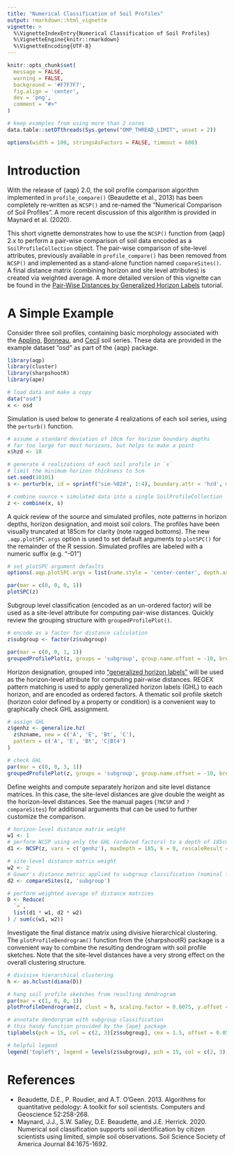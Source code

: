 ---
title: "Numerical Classification of Soil Profiles"
output: rmarkdown::html_vignette
vignette: >
  %\VignetteIndexEntry{Numerical Classification of Soil Profiles}
  %\VignetteEngine{knitr::rmarkdown}
  %\VignetteEncoding{UTF-8}
---

```{r setup, echo=FALSE, results='hide', warning=FALSE}
knitr::opts_chunk$set(
  message = FALSE,
  warning = FALSE,
  background = '#F7F7F7',
  fig.align = 'center',
  dev = 'png',
  comment = "#>"
)

# keep examples from using more than 2 cores
data.table::setDTthreads(Sys.getenv("OMP_THREAD_LIMIT", unset = 2))

options(width = 100, stringsAsFactors = FALSE, timeout = 600)
```

# Introduction

With the release of {aqp} 2.0, the soil profile comparison algorithm implemented in `profile_compare()` (Beaudette et al., 2013) has been completely re-written as `NCSP()` and re-named the "Numerical Comparison of Soil Profiles". A more recent discussion of this algorithm is provided in Maynard et al. (2020).

This short vignette demonstrates how to use the `NCSP()` function from {aqp} 2.x to perform a pair-wise comparison of soil data encoded as a `SoilProfileCollection` object. The pair-wise comparison of site-level attributes, previously available in `profile_compare()` has been removed from `NCSP()` and implemented as a stand-alone function named `compareSites()`. A final distance matrix (combining horizon and site level attributes) is created via weighted average. 
A more detailed version of this vignette can be found in the [Pair-Wise Distances by Generalized Horizon Labels](https://ncss-tech.github.io/AQP/aqp/genhz-distance-eval.html) tutorial.


# A Simple Example

Consider three soil profiles, containing basic morphology associated with the [Appling](https://casoilresource.lawr.ucdavis.edu/sde/?series=appling), [Bonneau](https://casoilresource.lawr.ucdavis.edu/sde/?series=Bonneau), and [Cecil](https://casoilresource.lawr.ucdavis.edu/sde/?series=cecil) soil series. These data are provided in the example dataset "osd" as part of the {aqp} package.

```{r}
library(aqp)
library(cluster)
library(sharpshootR)
library(ape)

# load data and make a copy
data("osd")
x <- osd
```

Simulation is used below to generate 4 realizations of each soil series, using the `perturb()` function.
```{r}
# assume a standard deviation of 10cm for horizon boundary depths
# far too large for most horizons, but helps to make a point
x$hzd <- 10

# generate 4 realizations of each soil profile in `x`
# limit the minimum horizon thickness to 5cm
set.seed(10101)
s <- perturb(x, id = sprintf("sim-%02d", 1:4), boundary.attr = 'hzd', min.thickness = 5)

# combine source + simulated data into a single SoilProfileCollection
z <- combine(x, s)
```

A quick review of the source and simulated profiles, note patterns in horizon depths, horizon designation, and moist soil colors. The profiles have been visually truncated at 185cm for clarity (note ragged bottoms). The new `.aqp.plotSPC.args` option is used to set default arguments to `plotSPC()` for the remainder of the R session. Simulated profiles are labeled with a numeric suffix (e.g. "-01")
```{r fig.width=8.5, fig.height=5}
# set plotSPC argument defaults
options(.aqp.plotSPC.args = list(name.style = 'center-center', depth.axis = list(style = 'compact', line = -2.5), width = 0.33, cex.names = 0.75, cex.id = 0.66, max.depth = 185))

par(mar = c(0, 0, 0, 1))
plotSPC(z)
```

Subgroup level classification (encoded as an un-ordered factor) will be used as a site-level attribute for computing pair-wise distances. Quickly review the grouping structure with `groupedProfilePlot()`.
```{r fig.width=8.5, fig.height=5.25}
# encode as a factor for distance calculation
z$subgroup <- factor(z$subgroup)

par(mar = c(0, 0, 1, 1))
groupedProfilePlot(z, groups = 'subgroup', group.name.offset = -10, break.style = 'arrow', group.line.lty = 1, group.line.lwd = 1)
```

Horizon designation, grouped into ["generalized horizon labels"](https://ncss-tech.github.io/AQP/aqp/gen-hz-assignment.html) will be used as the horizon-level attribute for computing pair-wise distances. REGEX pattern matching is used to apply generalized horizon labels (GHL) to each horizon, and are encoded as ordered factors. A thematic soil profile sketch (horizon color defined by a property or condition) is a convenient way to graphically check GHL assignment.
```{r fig.width=8.5, fig.height=5.25}
# assign GHL
z$genhz <- generalize.hz(
  z$hzname, new = c('A', 'E', 'Bt', 'C'), 
  pattern = c('A', 'E', 'Bt', 'C|Bt4')
)

# check GHL
par(mar = c(0, 0, 3, 1))
groupedProfilePlot(z, groups = 'subgroup', group.name.offset = -10, break.style = 'arrow', group.line.lty = 1, group.line.lwd = 1, color = 'genhz')
```


Define weights and compute separately horizon and site level distance matrices. In this case, the site-level distances are give double the weight as the horizon-level distances. See the manual pages (`?NCSP` and `?compareSites`) for additional arguments that can be used to further customize the comparison.
```{r}
# horizon-level distance matrix weight
w1 <- 1
# perform NCSP using only the GHL (ordered factors) to a depth of 185cm
d1 <- NCSP(z, vars = c('genhz'), maxDepth = 185, k = 0, rescaleResult = TRUE)

# site-level distance matrix weight
w2 <- 2
# Gower's distance metric applied to subgroup classification (nominal factor)
d2 <- compareSites(z, 'subgroup')

# perform weighted average of distance matrices
D <- Reduce(
  `+`, 
  list(d1 * w1, d2 * w2)
) / sum(c(w1, w2))
```



Investigate the final distance matrix using divisive hierarchical clustering. The `plotProfileDendrogram()` function from the {sharpshootR} package is a convenient way to combine the resulting dendrogram with soil profile sketches. Note that the site-level distances have a very strong effect on the overall clustering structure.
```{r fig.width=8.5, fig.height=6}
# divisive hierarchical clustering
h <- as.hclust(diana(D))

# hang soil profile sketches from resulting dendrogram
par(mar = c(1, 0, 0, 1))
plotProfileDendrogram(z, clust = h, scaling.factor = 0.0075, y.offset = 0.15, width = 0.33, color = 'genhz', name = NA)

# annotate dendorgram with subgroup classification
# this handy function provided by the {ape} package
tiplabels(pch = 15, col = c(2, 3)[z$subgroup], cex = 1.5, offset = 0.05)

# helpful legend
legend('topleft', legend = levels(z$subgroup), pch = 15, col = c(2, 3), bty = 'n')
```


# References

  * Beaudette, D.E., P. Roudier, and A.T. O'Geen. 2013. Algorithms for quantitative pedology: A toolkit for soil scientists. Computers and Geoscience 52:258-268.
  * Maynard, J.J., S.W. Salley, D.E. Beaudette, and J.E. Herrick. 2020. Numerical soil classification supports soil identification by citizen scientists using limited, simple soil observations. Soil Science Society of  America Journal 84:1675-1692.
  
  
